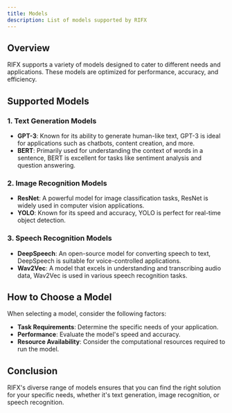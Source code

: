 ```yaml
---
title: Models
description: List of models supported by RIFX
---
```


## Overview

RIFX supports a variety of models designed to cater to different needs and applications. These models are optimized for performance, accuracy, and efficiency.

## Supported Models

### 1. Text Generation Models

- **GPT-3**: Known for its ability to generate human-like text, GPT-3 is ideal for applications such as chatbots, content creation, and more.
- **BERT**: Primarily used for understanding the context of words in a sentence, BERT is excellent for tasks like sentiment analysis and question answering.

### 2. Image Recognition Models

- **ResNet**: A powerful model for image classification tasks, ResNet is widely used in computer vision applications.
- **YOLO**: Known for its speed and accuracy, YOLO is perfect for real-time object detection.

### 3. Speech Recognition Models

- **DeepSpeech**: An open-source model for converting speech to text, DeepSpeech is suitable for voice-controlled applications.
- **Wav2Vec**: A model that excels in understanding and transcribing audio data, Wav2Vec is used in various speech recognition tasks.

## How to Choose a Model

When selecting a model, consider the following factors:
- **Task Requirements**: Determine the specific needs of your application.
- **Performance**: Evaluate the model's speed and accuracy.
- **Resource Availability**: Consider the computational resources required to run the model.

## Conclusion

RIFX's diverse range of models ensures that you can find the right solution for your specific needs, whether it's text generation, image recognition, or speech recognition.
